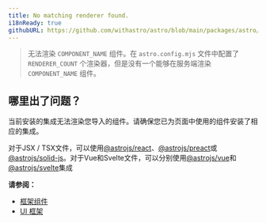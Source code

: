 ```yaml
---
title: No matching renderer found.
i18nReady: true
githubURL: https://github.com/withastro/astro/blob/main/packages/astro/src/core/errors/errors-data.ts
---
```


> 无法渲染 `COMPONENT_NAME` 组件。在 `astro.config.mjs` 文件中配置了 `RENDERER_COUNT` 个渲染器，但是没有一个能够在服务端渲染 `COMPONENT_NAME` 组件。

## 哪里出了问题？
当前安装的集成无法渲染您导入的组件。请确保您已为页面中使用的组件安装了相应的集成。

对于JSX / TSX文件，可以使用[@astrojs/react](/zh-cn/guides/integrations-guide/react/)、[@astrojs/preact](/zh-cn/guides/integrations-guide/preact/)或[@astrojs/solid-js](/zh-cn/guides/integrations-guide/solid-js/)。对于Vue和Svelte文件，可以分别使用[@astrojs/vue](/zh-cn/guides/integrations-guide/vue/)和[@astrojs/svelte](/zh-cn/guides/integrations-guide/svelte/)集成

**请参阅：**
-  [框架组件](/zh-cn/guides/framework-components/)
-  [UI 框架](/zh-cn/guides/integrations-guide/#官方集成)

